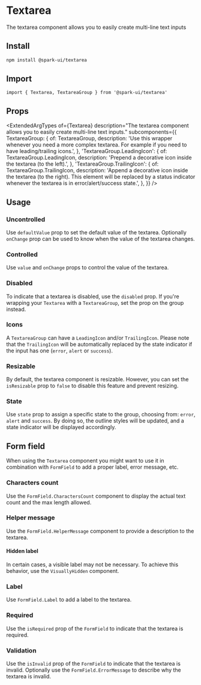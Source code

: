 


<Meta of={stories} />

# Textarea

The textarea component allows you to easily create multi-line text inputs

## Install

```sh
npm install @spark-ui/textarea
```

## Import

```tsx
import { Textarea, TextareaGroup } from '@spark-ui/textarea'
```

## Props

<ExtendedArgTypes
  of={Textarea}
  description="The textarea component allows you to easily create multi-line text inputs."
  subcomponents={{
    TextareaGroup: {
      of: TextareaGroup,
      description:
        'Use this wrapper whenever you need a more complex textarea. For example if you need to have leading/trailing icons.',
    },
    'TextareaGroup.LeadingIcon': {
      of: TextareaGroup.LeadingIcon,
      description: 'Prepend a decorative icon inside the textarea (to the left).',
    },
    'TextareaGroup.TrailingIcon': {
      of: TextareaGroup.TrailingIcon,
      description:
        'Append a decorative icon inside the textarea (to the right). This element will be replaced by a status indicator whenever the textarea is in error/alert/success state.',
    },
  }}
/>

## Usage

<Canvas of={stories.Default} />

### Uncontrolled

Use `defaultValue` prop to set the default value of the textarea. Optionally `onChange` prop can be used to know when the value of the textarea changes.

<Canvas of={stories.Uncontrolled} />

### Controlled

Use `value` and `onChange` props to control the value of the textarea.

<Canvas of={stories.Controlled} />

### Disabled

To indicate that a textarea is disabled, use the `disabled` prop. If you're wrapping your `Textarea` with a `TextareaGroup`, set the prop on the group instead.

<Canvas of={stories.Disabled} />

### Icons

A `TextareaGroup` can have a `LeadingIcon` and/or `TrailingIcon`. Please note that the `TrailingIcon` will be automatically replaced by the state indicator if the input has one (`error`, `alert` or `success`).

<Canvas of={stories.Icon} />

### Resizable

By default, the textarea component is resizable. However, you can set the `isResizable` prop to `false` to disable this feature and prevent resizing.

<Canvas of={stories.Resizable} />

### State

Use `state` prop to assign a specific state to the group, choosing from: `error`, `alert` and `success`. By doing so, the outline styles will be updated, and a state indicator will be displayed accordingly.

<Canvas of={stories.State} />

## Form field

When using the `Textarea` component you might want to use it in combination with `FormField` to add a proper label, error message, etc.

### Characters count

Use the `FormField.CharactersCount` component to display the actual text count and the max length allowed.

<Canvas of={stories.FieldCharactersCount} />

### Helper message

Use the `FormField.HelperMessage` component to provide a description to the textarea.

<Canvas of={stories.FieldHelperMessage} />

#### Hidden label

In certain cases, a visible label may not be necessary. To achieve this behavior, use the `VisuallyHidden` component.

<Canvas of={stories.FieldHiddenLabel} />

### Label

Use `FormField.Label` to add a label to the textarea.

<Canvas of={stories.FieldLabel} />

### Required

Use the `isRequired` prop of the `FormField` to indicate that the textarea is required.

<Canvas of={stories.FieldRequired} />

### Validation

Use the `isInvalid` prop of the `FormField` to indicate that the textarea is invalid. Optionally use the `FormField.ErrorMessage` to describe why the textarea is invalid.

<Canvas of={stories.FieldInvalid} />
